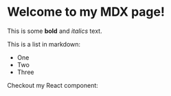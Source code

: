 
# Welcome to my MDX page!
 
This is some **bold** and _italics_ text.
 
This is a list in markdown:
 
- One
- Two
- Three
 
Checkout my React component:
 
<MyComponent 
    stringProps="Hello World"
    booleanProps={false}
    numberProps={123} />
